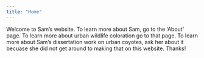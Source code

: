 ---
title: "Home"
---

Welcome to Sam's website. To learn more about Sam, go to the 'About' page. To learn more about urban wildlife coloration go to that page. To learn more about Sam's dissertation work on urban coyotes, ask her about it becuase she did not get around to making that on this website. Thanks!
